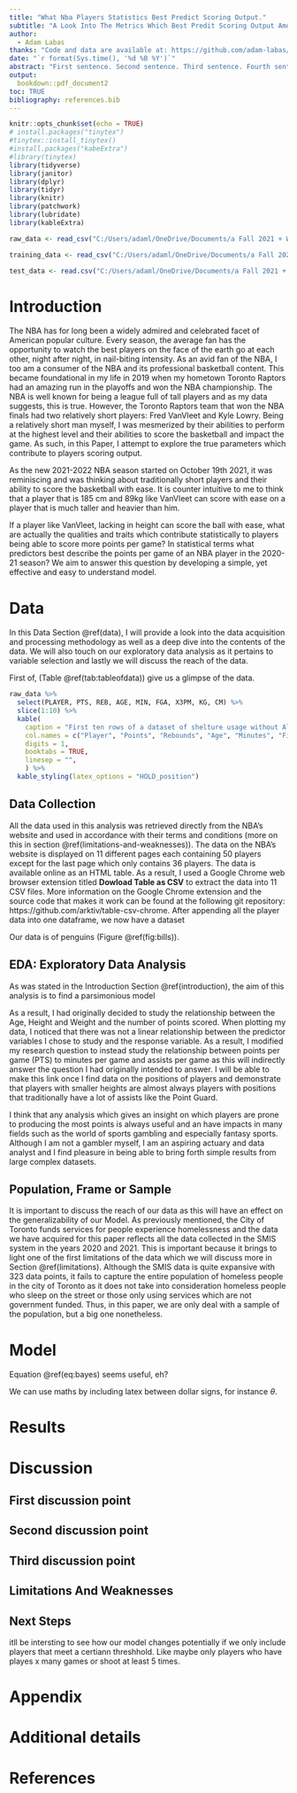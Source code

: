 ```yaml
---
title: "What Nba Players Statistics Best Predict Scoring Output."
subtitle: "A Look Into The Metrics Which Best Predit Scoring Output Among NBA Players From The 2020-21 Season."
author: 
  - Adam Labas
thanks: "Code and data are available at: https://github.com/adam-labas/Which-NBA-Stats-Best-Predict-Scoring-Output."
date: "`r format(Sys.time(), '%d %B %Y')`"
abstract: "First sentence. Second sentence. Third sentence. Fourth sentence.\\par\\textbf{Keywords:}NBA, PTS, REB, AST, MIN, FGA, X3PM"
output:
  bookdown::pdf_document2
toc: TRUE
bibliography: references.bib
---
```


```r
knitr::opts_chunk$set(echo = TRUE)
# install.packages("tinytex")
#tinytex::install_tinytex()
#install.packages("kabeExtra")
#library(tinytex)
library(tidyverse)
library(janitor)
library(dplyr)
library(tidyr)
library(knitr)
library(patchwork)
library(lubridate)
library(kableExtra)

raw_data <- read_csv("C:/Users/adaml/OneDrive/Documents/a Fall 2021 + Winter 2022/aWinter 2022/1 - STA304/Which-NBA-Stats-Best-Predict-Scoring-Output/inputs/data/raw.csv")

training_data <- read_csv("C:/Users/adaml/OneDrive/Documents/a Fall 2021 + Winter 2022/aWinter 2022/1 - STA304/Which-NBA-Stats-Best-Predict-Scoring-Output/inputs/data/train.csv")

test_data <- read.csv("C:/Users/adaml/OneDrive/Documents/a Fall 2021 + Winter 2022/aWinter 2022/1 - STA304/Which-NBA-Stats-Best-Predict-Scoring-Output/inputs/data/test.csv")
```

# Introduction

<!-- You can and should cross-reference sections and sub-sections. For instance, Section \@ref(data). R Markdown automatically makes the sections lower case and adds a dash to spaces to generate labels, for instance, Section \@ref(first-discussion-point).  -->

The NBA has for long been a widely admired and celebrated facet of American popular culture. Every season, the average fan has the opportunity to watch the best players on the face of the earth go at each other, night after night, in nail-biting intensity. As an avid fan of the NBA, I too am a consumer of the NBA and its professional basketball content. This became foundational in my life in 2019 when my hometown Toronto Raptors had an amazing run in the playoffs and won the NBA championship. The NBA is well known for being a league full of tall players and as my data suggests, this is true. However, the Toronto Raptors team that won the NBA finals had two relatively short players: Fred VanVleet and Kyle Lowry. Being a relatively short man myself, I was mesmerized by their abilities to perform at the highest level and their abilities to score the basketball and impact the game. As such, in this Paper, I attempt to explore the true parameters which contribute to players scoring output.

As the new 2021-2022 NBA season started on October 19th 2021, it was reminiscing and was thinking about traditionally short players and their ability to score the basketball with ease. It is counter intuitive to me to think that a player that is 185 cm and 89kg like VanVleet can score with ease on a player that is much taller and heavier than him.

If a player like VanVleet, lacking in height can score the ball with ease, what are actually the qualities and traits which contribute statistically to players being able to score more points per game? In statistical terms what predictors best describe the points per game of an NBA player in the 2020-21 season? We aim to answer this question by developing a simple, yet effective and easy to understand model.



# Data
In this Data Section \@ref(data), I will provide a look into the data acquisition and processing methodology as well as a deep dive into the contents of the data. We will also touch on our exploratory data analysis as it pertains to variable selection and lastly we will discuss the reach of the data. 

First of, (Table \@ref(tab:tableofdata)) give us a glimpse of the data.

```r
raw_data %>% 
  select(PLAYER, PTS, REB, AGE, MIN, FGA, X3PM, KG, CM) %>% 
  slice(1:10) %>% 
  kable(
    caption = "First ten rows of a dataset of shelture usage without All Population",
    col.names = c("Player", "Points", "Rebounds", "Age", "Minutes", "Field Goal Attempts", "3PTS Made","Weight", "Height"),
    digits = 1,
    booktabs = TRUE,
    linesep = "",
    ) %>%
  kable_styling(latex_options = "HOLD_position")
```

## Data Collection
All the data used in this analysis was retrieved directly from the NBA's website and used in accordance with their terms and conditions (more on this in section \@ref(limitations-and-weaknesses)). The data on the NBA's website is displayed on 11 different pages each containing 50 players except for the last page which only contains 36 players. The data is available online as an HTML table. As a result, I used a Google Chrome web browser extension titled **Dowload Table as CSV** to extract the data into 11 CSV files. More information on the Google Chrome extension and the source code that makes it work can be found at the following git repository: https://github.com/arktiv/table-csv-chrome. After appending all the player data into one dataframe, we now have a dataset 


Our data is of penguins (Figure \@ref(fig:bills)).

## EDA: Exploratory Data Analysis
As was stated in the Introduction Section \@ref(introduction), the aim of this analysis is to find a parsimonious model



As a result, I had originally decided to study the relationship between the Age, Height and Weight and the number of points scored. When plotting my data, I noticed that there was not a linear relationship between the predictor variables I chose to study and the response variable. As a result, I modified my research question to instead study the relationship between points per game (PTS) to minutes per game and assists per game as this will indirectly answer the question I had originally intended to answer. I will be able to make this link once I find data on the positions of players and demonstrate that players with smaller heights are almost always players with positions that traditionally have a lot of assists like the Point Guard.

I think that any analysis which gives an insight on which players are prone to producing the most points is always useful and an have impacts in many fields such as the world of sports gambling and especially fantasy sports. Although I am not a gambler myself, I am an aspiring actuary and data analyst and I find pleasure in being able to bring forth simple results from large complex datasets.

## Population, Frame or Sample

It is important to discuss the reach of our data as this will have an effect on the generalizability of our Model. 
As previously mentioned, the City of Toronto funds services for people experience homelessness and the data we have acquired for this paper reflects all the data collected in the SMIS system in the years 2020 and 2021. This is important because it brings to light one of the first limitations of the data which we will discuss more in Section \@ref(limitations). Although the SMIS data is quite expansive with 323 data points, it fails to capture the entire population of homeless people in the city of Toronto as it does not take into consideration homeless people who sleep on the street or those only using services which are not government funded. Thus, in this paper, we are only deal with a sample of the population, but a big one nonetheless.




# Model

\begin{equation}
Pr(\theta | y) = \frac{Pr(y | \theta) Pr(\theta)}{Pr(y)}  (\#eq:bayes)
\end{equation}

Equation \@ref(eq:bayes) seems useful, eh?


We can use maths by including latex between dollar signs, for instance $\theta$.


# Results

# Discussion

## First discussion point

## Second discussion point

## Third discussion point

## Limitations And Weaknesses

## Next Steps

itll be intersting to see how our model changes potentially if we only include players that meet a certiann threshhold. Like maybe only players who have playes x many games or shoot at least 5 times.

\newpage

\appendix

# Appendix {-}


# Additional details


\newpage


# References


